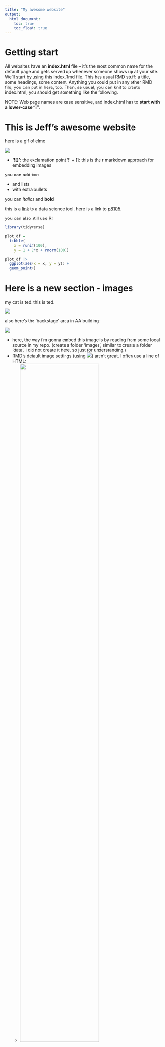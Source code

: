 ```yaml
---
title: "My awesome website"
output: 
  html_document:
    toc: true
    toc_float: true
---
```


# Getting start

All websites have an **index.html** file – it’s the most common name for the default page and gets served up whenever someone shows up at your site. We’ll start by using this index.Rmd file. This has usual RMD stuff: a title, some headings, some content. Anything you could put in any other RMD file, you can put in here, too. Then, as usual, you can knit to create index.html; you should get something like the following.

NOTE: Web page names are case sensitive, and index.html has to **start with a lower-case “i”**.

# This is Jeff's awesome website

here is a gif of elmo

![](https://media.giphy.com/media/drXGoW1iudhKw/giphy.gif)

* **'![]'**: the exclamation point '!' + []: this is the r markdown approach for embedding images

you can add text

* and lists
* with extra bullets

you can *italics* and **bold**

this is a [link](https://www.google.com/) to a data science tool. here is a link to [p8105](https://p8105.com). 

you can also still use R!
```r
library(tidyverse)

plot_df =
  tibble(
    x = runif(100),
    y = 1 + 2*x + rnorm(100))
  
plot_df |> 
  ggplot(aes(x = x, y = y)) +
  geom_point()
```

# Here is a new section - images

my cat is ted. this is ted.

![](images/ted.jpg)

also here's the 'backstage' area in AA building:

![](images/backstage.jpg)

* here, the way i'm gonna embed this image is by reading from some local source in my repo. (create a folder 'images', similar to create a folder 'data'. i did not create it here, so just for understanding.)
* RMD’s default image settings (using ![](image.jpg)) aren’t great. I often use a line of HTML:
  * **<img src="images/image.jpg" style="width:75%">**
  * This will load and display images/image.jpg (I usually keep my images inside an images folder to reduce clutter). The style components control things like adding a border or adjusting the image height or width, along with lots of other things – googling around

# website with more than 1 page

Your website usually has more than one page. These pages can be created using the same process as index.html: create an Rmd file and knit to html. Once you have another page (e.g. about.html) you need to link to it from your home page (e.g. using use **[about](about.html)**), or no one will be able to find it.

# having 1 set of rules that apply site-wide

if we want the same styling to exist across all of the different pages - extracting out the most critical header info to a separate file that get applied to every page in your website.

* To do this, we’ll create a single file with all the YAML stuff we need, and at the same time remove extraneous YAML header content from individual Rmd files.

* Create your **_site.yml** file by going to **File > New File > Text file**. Copy the content below, and **save the file as _site.yml** in your project’s home folder.

* in the _site.yml file:
  * **name: "Yay internet!"**: A title or name for your web page is "Yay internet!"
  * **output_dir: "."**: The directory where the output files will be saved. In this case, it's set to the current directory (".").
  * **navbar**: Configuration for a navigation bar on your web page. It contains:
    * **title:"Home"** The title of the navigation bar is set to "Home."
    * **right**: Items displayed on the right side of the navigation bar, including:
      * "About": A link to an "about.html" page.(we create an 'about.rmd' so if we click 'about', it takes us to 'about' page)
      * An envelope icon linking to an email address (replace <you@youremail.com> with your actual email address).
      * A GitHub icon linking to your GitHub profile (replace <YOUR_GH_NAME> with your GitHub username).
  * **output**: Configuration for the HTML output format, with the following settings:
    * **theme**: The theme for the HTML document, set to "cerulean." This theme will determine the visual style of your web page.

* if you don't have a page that is linked to in the navbar or you want to link it in another way, you can do this: here is the link to [about](about.html) instead of link it in the _site.yml file. You also don't need to use https://www... b/c this page is in the same repo and it is a html page on the same website, so we can directly link it using 'about.html'.

* a link to the [source](https://fontawesome.com/icons) for the site on GitHub
  
  
# R proj recognize your website

* One nice feature is that RStudio will recognize your project as a website, and give you a quick way to build the complete website using the “build website” button. This is really just a shortcut to rmarkdown::render_site(), but it’s still nice.

* If build buttom does not show up, just restart Rstudio.

* If sth in navbar renews, we can open up every rmd and each page separately and reknit, OR we can click **build website** in build button - kinda knit everything in website
  * This rebuilds the full website, whereas the knit button only rebuilds a page. Rebuilding the site can be useful if you’ve made big changes, like changing the _site.yml.



  







